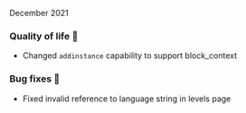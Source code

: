 
<ReleaseDate>December 2021</ReleaseDate>

<h3>Quality of life 💪</h3>

- Changed `addinstance` capability to support block_context

<h3>Bug fixes 🐛</h3>

- Fixed invalid reference to language string in levels page
